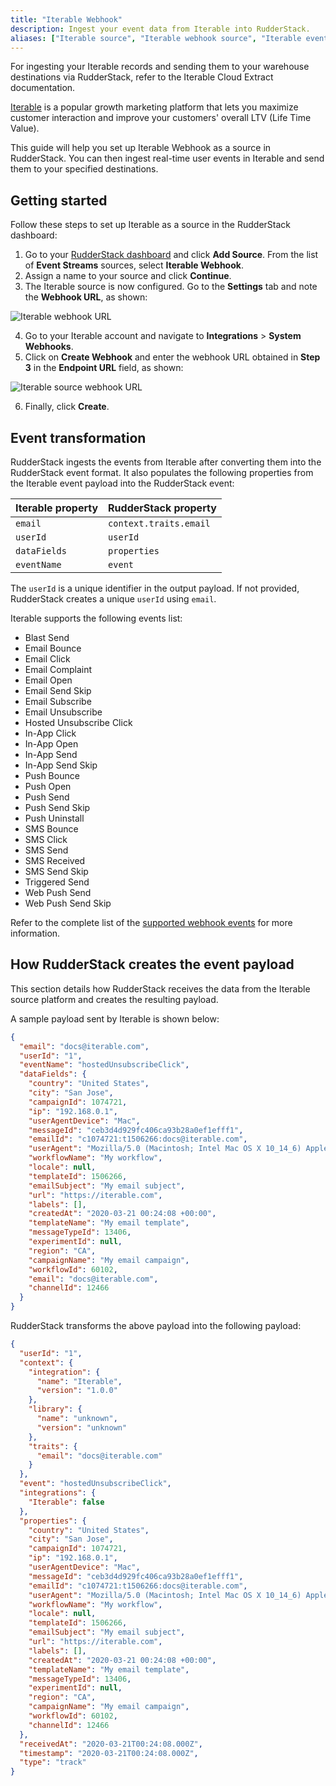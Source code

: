 ```yaml
---
title: "Iterable Webhook"
description: Ingest your event data from Iterable into RudderStack.
aliases: ["Iterable source", "Iterable webhook source", "Iterable event stream"]
---
```


<div class="infoBlock">
For ingesting your Iterable records and sending them to your warehouse destinations via RudderStack, refer to the <Link to="/sources/extract/iterable/">Iterable Cloud Extract</Link> documentation.
</div>

[Iterable](https://iterable.com/) is a popular growth marketing platform that lets you maximize customer interaction and improve your customers' overall LTV (Life Time Value).

This guide will help you set up Iterable Webhook as a source in RudderStack. You can then ingest real-time user events in Iterable and send them to your specified destinations.

## Getting started

Follow these steps to set up Iterable as a source in the RudderStack dashboard:

1. Go to your [RudderStack dashboard](https://app.rudderstack.com/) and click **Add Source**. From the list of **Event Streams** sources, select **Iterable Webhook**.
2. Assign a name to your source and click **Continue**.
3. The Iterable source is now configured. Go to the **Settings** tab and note the **Webhook URL**, as shown:

<img src="../../../assets/event-stream-sources/iterable-webhook-url.png" alt="Iterable webhook URL" />

4. Go to your Iterable account and navigate to **Integrations** > **System Webhooks**.
5. Click on **Create Webhook** and enter the webhook URL obtained in **Step 3** in the **Endpoint URL** field, as shown:

<img src="../../../assets/event-stream-sources/webhook-url-iterable.png" alt="Iterable source webhook URL" />

6. Finally, click **Create**.

## Event transformation

RudderStack ingests the events from Iterable after converting them into the RudderStack event format. It also populates the following properties from the Iterable event payload into the RudderStack event:

| Iterable property  | RudderStack property|
| :------------------ | :------------- |
| `email`  | `context.traits.email`    |
| `userId`        | `userId`        |
| `dataFields`    | `properties`  |
| `eventName`     | `event`   |

<div class="infoBlock">

The <code class="inline-code">userId</code> is a unique identifier in the output payload. If not provided, RudderStack creates a unique <code class="inline-code">userId</code> using <code class="inline-code">email</code>.
</div>

Iterable supports the following events list:
- Blast Send
- Email Bounce
- Email Click
- Email Complaint
- Email Open
- Email Send Skip
- Email Subscribe
- Email Unsubscribe
- Hosted Unsubscribe Click
- In-App Click
- In-App Open
- In-App Send
- In-App Send Skip
- Push Bounce
- Push Open
- Push Send
- Push Send Skip
- Push Uninstall
- SMS Bounce
- SMS Click
- SMS Send
- SMS Received
- SMS Send Skip
- Triggered Send
- Web Push Send
- Web Push Send Skip

<div class="infoBlock">
Refer to the complete list of the <a href="https://support.iterable.com/hc/en-us/articles/208013936-System-Webhooks-#webhook-examples">supported webhook events</a> for more information.
</div>

## How RudderStack creates the event payload

This section details how RudderStack receives the data from the Iterable source platform and creates the resulting payload.

A sample payload sent by Iterable is shown below:

```json
{
  "email": "docs@iterable.com",
  "userId": "1",
  "eventName": "hostedUnsubscribeClick",
  "dataFields": {
    "country": "United States",
    "city": "San Jose",
    "campaignId": 1074721,
    "ip": "192.168.0.1",
    "userAgentDevice": "Mac",
    "messageId": "ceb3d4d929fc406ca93b28a0ef1efff1",
    "emailId": "c1074721:t1506266:docs@iterable.com",
    "userAgent": "Mozilla/5.0 (Macintosh; Intel Mac OS X 10_14_6) AppleWebKit/537.36 (KHTML, like Gecko) Chrome/80.0.3987.149 Safari/537.36",
    "workflowName": "My workflow",
    "locale": null,
    "templateId": 1506266,
    "emailSubject": "My email subject",
    "url": "https://iterable.com",
    "labels": [],
    "createdAt": "2020-03-21 00:24:08 +00:00",
    "templateName": "My email template",
    "messageTypeId": 13406,
    "experimentId": null,
    "region": "CA",
    "campaignName": "My email campaign",
    "workflowId": 60102,
    "email": "docs@iterable.com",
    "channelId": 12466
  }
}
```

RudderStack transforms the above payload into the following payload:

```json
{
  "userId": "1",
  "context": {
    "integration": {
      "name": "Iterable",
      "version": "1.0.0"
    },
    "library": {
      "name": "unknown",
      "version": "unknown"
    },
    "traits": {
      "email": "docs@iterable.com"
    }
  },
  "event": "hostedUnsubscribeClick",
  "integrations": {
    "Iterable": false
  },
  "properties": {
    "country": "United States",
    "city": "San Jose",
    "campaignId": 1074721,
    "ip": "192.168.0.1",
    "userAgentDevice": "Mac",
    "messageId": "ceb3d4d929fc406ca93b28a0ef1efff1",
    "emailId": "c1074721:t1506266:docs@iterable.com",
    "userAgent": "Mozilla/5.0 (Macintosh; Intel Mac OS X 10_14_6) AppleWebKit/537.36 (KHTML, like Gecko) Chrome/80.0.3987.149 Safari/537.36",
    "workflowName": "My workflow",
    "locale": null,
    "templateId": 1506266,
    "emailSubject": "My email subject",
    "url": "https://iterable.com",
    "labels": [],
    "createdAt": "2020-03-21 00:24:08 +00:00",
    "templateName": "My email template",
    "messageTypeId": 13406,
    "experimentId": null,
    "region": "CA",
    "campaignName": "My email campaign",
    "workflowId": 60102,
    "channelId": 12466
  },
  "receivedAt": "2020-03-21T00:24:08.000Z",
  "timestamp": "2020-03-21T00:24:08.000Z",
  "type": "track"
}
```
